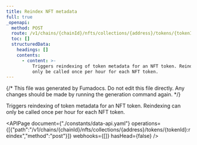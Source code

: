 ```yaml
---
title: Reindex NFT metadata
full: true
_openapi:
  method: POST
  route: /v1/chains/{chainId}/nfts/collections/{address}/tokens/{tokenId}:reindex
  toc: []
  structuredData:
    headings: []
    contents:
      - content: >-
          Triggers reindexing of token metadata for an NFT token. Reindexing can
          only be called once per hour for each NFT token.
---
```


{/* This file was generated by Fumadocs. Do not edit this file directly. Any changes should be made by running the generation command again. */}

Triggers reindexing of token metadata for an NFT token. Reindexing can only be called once per hour for each NFT token.

<APIPage document={"./constants/data-api.yaml"} operations={[{"path":"/v1/chains/{chainId}/nfts/collections/{address}/tokens/{tokenId}:reindex","method":"post"}]} webhooks={[]} hasHead={false} />